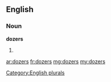 ==English==

===Noun===
'''dozers'''

# {{plural of|[[dozer]]}}

[[Category:English plurals]]

[[ar:dozers]]
[[fr:dozers]]
[[mg:dozers]]
[[my:dozers]]